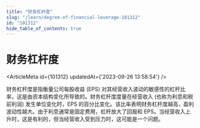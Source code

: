 ```yaml
---
title: "财务杠杆度"
slug: "/learn/degree-of-financial-leverage-101312"
id: "101312"
hide_table_of_contents: true
---
```



# 财务杠杆度

<ArticleMeta id={101312} updatedAt={'2023-09-26 13:58:54'} />
<div className='border-solid border-b border-t-0 my-4 border-[var(--ifm-color-gray-300)]' />

财务杠杆度是指衡量公司每股收益 (EPS) 对其经营收入波动的敏感性的杠杆比率，这是由资本结构变化所导致的。财务杠杆度度量在经营收入 (也称为利息和税前利润) 发生单位变化时，EPS 的百分比变化。该比率表明财务杠杆度越高，盈利波动性越大。由于利息通常是固定费用，杠杆放大了回报和 EPS。当经营收入上升时，这是有利的，但当经营收入受到压力时，这可能是一个问题。
